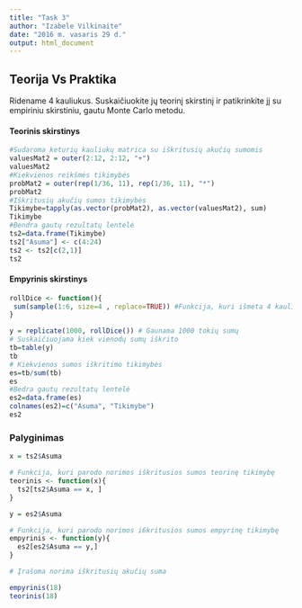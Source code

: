 ```yaml
---
title: "Task 3"
author: "Izabele Vilkinaite"
date: "2016 m. vasaris 29 d."
output: html_document
---
```


## Teorija Vs Praktika

Ridename 4 kauliukus. Suskaičiuokite jų teorinį skirstinį ir patikrinkite jį su empiriniu skirstiniu, gautu Monte Carlo metodu.

#### Teorinis skirstinys

```r

#Sudaroma keturių kauliukų matrica su iškritusių akučių sumomis
valuesMat2 = outer(2:12, 2:12, "+") 
valuesMat2
#Kiekvienos reikšmės tikimybės
probMat2 = outer(rep(1/36, 11), rep(1/36, 11), "*")
probMat2
#Iškritusių akučių sumos tikimybės
Tikimybe=tapply(as.vector(probMat2), as.vector(valuesMat2), sum)
Tikimybe
#Bendra gautų rezultatų lentelė
ts2=data.frame(Tikimybe) 
ts2["Asuma"] <- c(4:24) 
ts2 <- ts2[c(2,1)]
ts2 

```

#### Empyrinis skirstinys

```r

rollDice <- function(){  
 sum(sample(1:6, size=4 , replace=TRUE)) #Funkcija, kuri išmeta 4 kauliukų akučių sumą 
}

y = replicate(1000, rollDice()) # Gaunama 1000 tokių sumų
# Suskaičiuojama kiek vienodų sumų iškrito 
tb=table(y) 
tb
# Kiekvienos sumos iškritimo tikimybės
es=tb/sum(tb) 
es
#Bedra gautų rezultatų lentelė
es2=data.frame(es)
colnames(es2)=c("Asuma", "Tikimybe")
es2 

```

### Palyginimas

```r
x = ts2$Asuma

# Funkcija, kuri parodo norimos iškritusios sumos teorinę tikimybę
teorinis <- function(x){   
  ts2[ts2$Asuma == x, ]
}

y = es2$Asuma

# Funkcija, kuri parodo norimos i6kritusios sumos empyrinę tikimybę
empyrinis <- function(y){  
  es2[es2$Asuma == y,]
}

# Įrašoma norima iškritusių akučių suma

empyrinis(18)  
teorinis(18)

```
